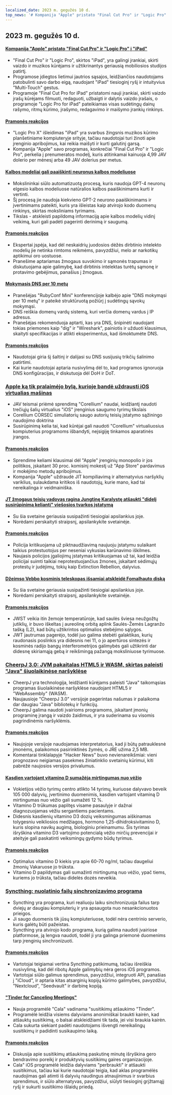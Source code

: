 ```yaml
---
localized_date: 2023 m. gegužės 10 d.
top_news: '# Kompanija "Apple" pristato "Final Cut Pro" ir "Logic Pro" į "iPad"'
---
```




<CallToAction />

<Steps>

## 2023 m. gegužės 10 d.

#### [Kompanija "Apple" pristato "Final Cut Pro" ir "Logic Pro" į "iPad"](https://www.apple.com/newsroom/2023/05/apple-brings-final-cut-pro-and-logic-pro-to-ipad/)

- "Final Cut Pro" ir "Logic Pro", skirtos "iPad", yra galingi įrankiai, skirti vaizdo ir muzikos kūrėjams ir užtikrinantys geriausią mobiliosios studijos patirtį.
- Programose įdiegtos lietimui jautrios sąsajos, leidžiančios naudotojams patobulinti savo darbo eigą, naudojant "iPad" tiesioginį ryšį ir intuityvius "Multi-Touch" gestus.
- Programoje "Final Cut Pro for iPad" pristatomi nauji įrankiai, skirti vaizdo įrašų kūrėjams filmuoti, redaguoti, užbaigti ir dalytis vaizdo įrašais, o programoje "Logic Pro for iPad" pateikiamas visas sudėtingų dainų rašymo, ritmų kūrimo, įrašymo, redagavimo ir maišymo įrankių rinkinys.

#### [Pramonės reakcijos](http://news.ycombinator.com/item?id=35873732)

- "Logic Pro X" išleidimas "iPad" yra svarbus žingsnis muzikos kūrimo planšetiniame kompiuteryje srityje, tačiau naudotojai turi žinoti apie įrenginio apribojimus, kai reikia maišyti ir kurti galutinį garsą.
- Kompanija "Apple" savo programas, konkrečiai "Final Cut Pro" ir "Logic Pro", perkelia į prenumeratos modelį, kuris atitinkamai kainuoja 4,99 JAV dolerio per mėnesį arba 49 JAV dolerius per metus.

#### [Kalbos modeliai gali paaiškinti neuronus kalbos modeliuose](https://openai.com/research/language-models-can-explain-neurons-in-language-models)

- Mokslininkai siūlo automatizuotą procesą, kuris naudoja GPT-4 neuronų elgesio kalbos modeliuose natūralios kalbos paaiškinimams kurti ir vertinti.
- Šį procesą jie naudoja kiekvieno GPT-2 neurono paaiškinimams ir įvertinimams pateikti, kuris yra išleistas kaip atvirojo kodo duomenų rinkinys, skirtas moksliniams tyrimams.
- Tikslas - atskleisti papildomą informaciją apie kalbos modelių vidinį veikimą, kuri gali padėti pagerinti derinimą ir saugumą.

#### [Pramonės reakcijos](http://news.ycombinator.com/item?id=35877402)

- Ekspertai įspėja, kad dėl neskaidrių juodosios dėžės dirbtinio intelekto modelių jie netinka rimtoms reikmėms, pavyzdžiui, melo ar narkotikų aptikimui oro uostuose.
- Pranešime aptariamas žmogaus suvokimo ir sąmonės trapumas ir diskutuojama apie galimybę, kad dirbtinis intelektas turėtų sąmonę ir protavimo gebėjimus, panašius į žmogaus.

#### [Mokymasis DNS per 10 metų](https://jvns.ca/blog/2023/05/08/new-talk-learning-dns-in-10-years/)

- Pranešėjas "RubyConf Mini" konferencijoje kalbėjo apie "DNS mokymąsi per 10 metų" ir pateikė struktūruotą požiūrį į sudėtingų sąvokų mokymąsi.
- DNS reiškia domenų vardų sistemą, kuri verčia domenų vardus į IP adresus.
- Pranešėjas rekomenduoja aptarti, kas yra DNS, šnipinėti naudojant tokias priemones kaip "dig" ir "Wireshark", painiotis ir užduoti klausimus, skaityti specifikacijas ir atlikti eksperimentus, kad išmoktumėte DNS.

#### [Pramonės reakcijos](http://news.ycombinator.com/item?id=35870654)

- Naudotojai giria šį šaltinį ir dalijasi su DNS susijusių trikčių šalinimo patirtimi.
- Kai kurie naudotojai aptaria nusivylimą dėl to, kad programos ignoruoja DNS konfigūracijas, ir diskutuoja dėl DoH ir DoT.

### [Apple ką tik pralaimėjo bylą, kurioje bandė uždrausti iOS virtualias mašinas](https://www.techradar.com/news/apple-just-lost-its-lawsuit-trying-to-ban-ios-virtual-machines)

- JAV teismai priėmė sprendimą "Corellium" naudai, leidžiantį naudoti trečiųjų šalių virtualius "iOS" įrenginius saugumo tyrimų tikslais
- Corellium CORSEC simuliatorių saugo autorių teisių įstatymo sąžiningo naudojimo doktrina
- Susirūpinimą kelia tai, kad kūrėjai gali naudoti "Corellium" virtualiuosius kompiuterius programoms išbandyti, neįsigiję tinkamos aparatinės įrangos.

#### [Pramonės reakcijos](http://news.ycombinator.com/item?id=35880466)

- Sprendime keliami klausimai dėl "Apple" įrenginių monopolio ir jos politikos, įskaitant 30 proc. komisinį mokestį už "App Store" pardavimus ir mokėjimo metodų apribojimus.
- Kompanija "Apple" uždraudė JIT kompiliavimą ir alternatyvius naršyklių variklius, sulaukdama kritikos iš naudotojų, kurie mano, kad tai nereikalinga ir veidmainiška.

#### [JT žmogaus teisių vadovas ragina Jungtinę Karalystę atšaukti "didelį susirūpinimą keliantį" viešosios tvarkos įstatymą](https://www.ohchr.org/en/press-releases/2023/04/un-human-rights-chief-urges-uk-reverse-deeply-troubling-public-order-bill)

- Su šia svetaine geriausia susipažinti tiesiogiai apsilankius joje.
- Norėdami perskaityti straipsnį, apsilankykite svetainėje.

#### [Pramonės reakcijos](http://news.ycombinator.com/item?id=35871394)

- Policija kritikuojama už piktnaudžiavimą naujuoju įstatymu sulaikant taikius protestuotojus per neseniai vykusias karūnavimo iškilmes.
- Naujasis policijos įgaliojimų įstatymas kritikuojamas už tai, kad leidžia policijai suimti taikiai neprotestuojančius žmones, įskaitant sėdimųjų protestų ir judėjimų, tokių kaip Extinction Rebellion, dalyvius.

#### [Džeimso Vebbo kosminis teleskopas išsamiai atskleidė Fomalhauto diską](https://skyandtelescope.org/astronomy-news/the-james-webb-space-telescope-reveals-fomalhauts-disk-in-unprecedented-detail/)

- Su šia svetaine geriausia susipažinti tiesiogiai apsilankius joje.
- Norėdami perskaityti straipsnį, apsilankykite svetainėje.

#### [Pramonės reakcijos](http://news.ycombinator.com/item?id=35874704)

- JWST veikia itin žemoje temperatūroje, kad saulės šviesa neužgožtų jutiklių, ir buvo iškeltas į aureolinę orbitą aplink Saulės-Žemės Lagranžo tašką (L2), kad būtų užtikrintos optimalios stebėjimo sąlygos.
- JWT jautrumas pagerėjo, todėl juo galima stebėti galaktikas, kurių raudonasis poslinkis yra didesnis nei 11, o jo apertūros sintezės ir kosminės radijo bangų interferometrijos galimybės gali užtikrinti dar didesnę skiriamąją gebą ir reikšmingą pažangą moksliniuose tyrimuose.

### [CheerpJ 3.0: JVM pakaitalas HTML5 ir WASM, skirtas paleisti "Java" šiuolaikinėse naršyklėse](https://leaningtech.com/announcing-cheerpj-3-0-a-jvm-replacement-in-html5-and-webassembly-to-run-java-applications-and-applets-on-modern-browsers/)

- CheerpJ yra technologija, leidžianti kūrėjams paleisti "Java" taikomąsias programas šiuolaikinėse naršyklėse naudojant HTML5 ir "WebAssembly" (WASM).
- Naujausioje "CheerpJ 3.0" versijoje pagerintas našumas ir palaikoma dar daugiau "Java" bibliotekų ir funkcijų.
- CheerpJ galima naudoti įvairioms programoms, įskaitant įmonių programinę įrangą ir vaizdo žaidimus, ir yra suderinama su visomis pagrindinėmis naršyklėmis.

#### [Pramonės reakcijos](http://news.ycombinator.com/item?id=35873552)

- Naujojoje versijoje naudojamas interpretatorius, kad ji būtų patrauklesnė įmonėms, palaikomos pasirinktinės žymės, o JRE užima 2,5 MB.
- Komentarai tinklalapyje "Hacker News" buvo nevienareikšmiai: vieni prognozavo neigiamas pasekmes žiniatinklio svetainių kūrimui, kiti pabrėžė naujosios versijos privalumus.

#### [Kasdien vartojant vitamino D sumažėja mirtingumas nuo vėžio](https://www.dkfz.de/en/presse/pressemitteilungen/2023/dkfz-pm-23-27-Reduced-cancer-mortality-with-daily-vitamin-D-intake.php)

- Vokietijos vėžio tyrimų centro atlikto 14 tyrimų, kuriuose dalyvavo beveik 105 000 dalyvių, įvertinimo duomenimis, kasdien vartojant vitaminą D mirtingumas nuo vėžio gali sumažėti 12 %.
- Vitamino D trūkumas paplitęs visame pasaulyje ir dažnai diagnozuojamas vėžiu sergantiems pacientams.
- Didesnis kasdienių vitamino D3 dozių veiksmingumas aiškinamas tolygesniu veikliosios medžiagos, hormono 1,25-dihidroksivitamino D, kuris slopina navikų augimą, biologiniu prieinamumu. Šis tyrimas išryškina vitamino D3 vartojimo potencialą vėžio mirčių prevencijai ir ateityje gali paskatinti veiksmingų gydymo būdų tyrimus.

#### [Pramonės reakcijos](http://news.ycombinator.com/item?id=35876062)

- Optimalus vitamino D kiekis yra apie 60-70 ng/ml, tačiau daugeliui žmonių Vakaruose jo trūksta.
- Vitamino D papildymas gali sumažinti mirtingumą nuo vėžio, ypač tiems, kuriems jo trūksta, tačiau didelės dozės neveikia.

### [Syncthing: nuolatinio failų sinchronizavimo programa](https://syncthing.net/)

- Syncthing yra programa, kuri realiuoju laiku sinchronizuoja failus tarp dviejų ar daugiau kompiuterių ir yra apsaugota nuo nesankcionuotos prieigos.
- Ji saugo duomenis tik jūsų kompiuteriuose, todėl nėra centrinio serverio, kuris galėtų būti pažeistas.
- Syncthing yra atvirojo kodo programa, kurią galima naudoti įvairiose platformose, ją lengva naudoti, todėl ji yra galinga priemonė duomenims tarp įrenginių sinchronizuoti.

#### [Pramonės reakcijos](http://news.ycombinator.com/item?id=35879039)

- Vartotojai teigiamai vertina Syncthing patikimumą, tačiau išreiškia nusivylimą, kad dėl ribotų Apple galimybių nėra geros iOS programos.
- Vartotojai siūlo galimus sprendimus, pavyzdžiui, integruoti API, panašias į "iCloud", ir aptaria kitas atsarginių kopijų kūrimo galimybes, pavyzdžiui, "Nextcloud", "Seedvault" ir darbinę kopiją.

#### ["Tinder for Canceling Meetings"](https://meetcala.com/)

- Nauja programėlė "Cala" vadinama "susitikimų atšaukimo "Tinder".
- Programėlė leidžia visiems dalyviams anonimiškai braukti kairėn, kad atšauktų susitikimą, o balsai atskleidžiami tik tada, jei visi braukia kairėn.
- Cala sukurta siekiant padėti naudotojams išvengti nereikalingų susitikimų ir padidinti susikaupimo laiką.

#### [Pramonės reakcijos](http://news.ycombinator.com/item?id=35868685)

- Diskusija apie susitikimų atšaukimą paskutinę minutę išryškina gero bendravimo poreikį ir produktyvių susitikimų gaires organizacijoje.
- Cala" iOS programėlė leidžia dalyviams "perbraukti" ir atšaukti susitikimus, tačiau kai kurie naudotojai teigia, kad aklas programėlės naudojimas gali atimti iš dalyvių naudingus atnaujinimus ir svarbius sprendimus, ir siūlo alternatyvas, pavyzdžiui, siūlyti tiesioginį grįžtamąjį ryšį ir sukurti susitikimo išlaidų priedą.

</Steps>

